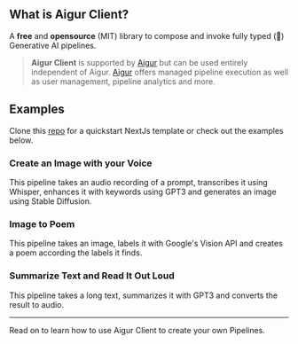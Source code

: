 
## What is Aigur Client?

A **free** and **opensource** (MIT) library to compose and invoke fully typed (🎉) Generative AI pipelines.


> **Aigur Client** is supported by [Aigur](https://aigur.dev) but can be used entirely independent of Aigur.
> [Aigur](https://aigur.dev) offers managed pipeline execution as well as user management, pipeline analytics and more.


## Examples

Clone this [repo](https://github.com/WeAreAigur/client-template) for a quickstart NextJs template or check out the examples below.

### Create an Image with your Voice

This pipeline takes an audio recording of a prompt, transcribes it using Whisper, enhances it with keywords using GPT3 and generates an image using Stable Diffusion.

<VoiceToImage />

### Image to Poem

This pipeline takes an image, labels it with Google's Vision API and creates a poem according the labels it finds.

<ImageToPoem />



### Summarize Text and Read It Out Loud

This pipeline takes a long text, summarizes it with GPT3 and converts the result to audio.

<SummarizeAndRead />


--- 
Read on to learn how to use Aigur Client to create your own Pipelines.